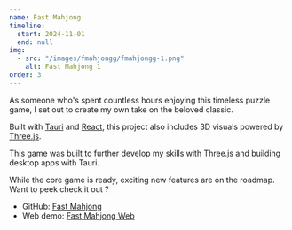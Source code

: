 ```yaml
---
name: Fast Mahjong
timeline:
  start: 2024-11-01
  end: null
img:
  - src: "/images/fmahjongg/fmahjongg-1.png"
    alt: Fast Mahjong 1
order: 3
---
```


As someone who's spent countless hours enjoying this timeless puzzle game, I set out to create my own take on the beloved classic.

Built with [Tauri](https://tauri.app) and [React](https://react.dev), this project also includes 3D visuals powered by [Three.js](https://threejs.org).

This game was built to further develop my skills with Three.js and building desktop apps with Tauri.

While the core game is ready, exciting new features are on the roadmap.
Want to peek check it out ?
- GitHub: [Fast Mahjong](https://github.com/JoeriKaiser/fmahjongg)
- Web demo: [Fast Mahjong Web](https://fmahjongg.vercel.app/)